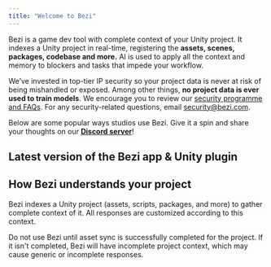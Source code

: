 ```yaml
---
title: "Welcome to Bezi"
---
```


Bezi is a game dev tool with complete context of your Unity project. It indexes a Unity project in real-time, registering the **assets, scenes, packages, codebase and more.** AI is used to apply all the context and memory to blockers and tasks that impede your workflow.

We’ve invested in top-tier IP security so your project data is never at risk of being mishandled or exposed. Among other things, **no project data is ever used to train models**. We encourage you to review our [security programme and FAQs](https://docs.bezi.com/bezi/security). For any security-related questions, email [security@bezi.com](mailto:security@bezi.com).

Below are some popular ways studios use Bezi. Give it a spin and share your thoughts on our [**Discord server**](https://discord.com/invite/UKWB46HTT9)!

<CardGroup cols={2}>
  <Card title="Build Custom Unity Tools" icon="house-chimney-blank" href="https://docs.bezi.com/bezi/use-cases/custom-tools">
    
  </Card>
  <Card title="Prototype and Iterate On Features" icon="square-code" href="https://docs.bezi.com/bezi/use-cases/prototype-iterate">
    
  </Card>
  <Card title="Find and Fix Bugs" icon="magnifying-glass" href="https://docs.bezi.com/bezi/use-cases/debug">
    
  </Card>
  <Card title="Document and Explain Projects" icon="newspaper" href="https://docs.bezi.com/bezi/use-cases/documentation">
    
  </Card>
</CardGroup>

## Latest version of the Bezi app & Unity plugin

<Card title="Changelog" href="https://docs.bezi.com/bezi/product/changelog">
  
</Card>

## How Bezi understands your project

Bezi indexes a Unity project (assets, scripts, packages, and more) to gather complete context of it. All responses are customized according to this context.

Do not use Bezi until asset sync is successfully completed for the project. If it isn't completed, Bezi will have incomplete project context, which may cause generic or incomplete responses.

<Card title="Asset Sync" iconType="solid" color="#000000" href="https://docs.bezi.com/bezi/product/asset-sync">
  
</Card>